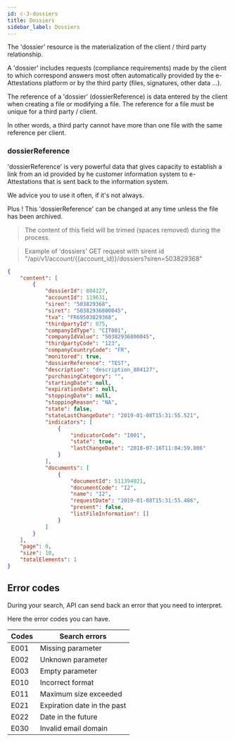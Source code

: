 ```yaml
---
id: c-3-dossiers
title: Dossiers
sidebar_label: Dossiers
---
```


The 'dossier' resource is the materialization of the client / third party relationship.

A 'dossier' includes requests (compliance requirements) made by the client to which correspond answers most often automatically provided by the e-Attestations platform or by the third party (files, signatures, other data ...).

The reference of a 'dossier' (dossierReference) is data entered by the client when creating a file or modifying a file. The reference for a file must be unique for a third party / client. 

In other words, a third party cannot have more than one file with the same reference per client.

### dossierReference

'dossierReference' is very powerful data that gives capacity to establish a link from an id provided by he customer information system to e-Attestations that is sent back to the information system.

We advice you to use it often, if it's not always.

Plus ! This 'dossierReference' can be changed at any time unless the file has been archived.

> The content of this field will be trimed (spaces removed) during the process.



> Example of 'dossiers' GET request with sirent id "/api/v1/account/{{account_id}}/dossiers?siren=503829368"

```json
{
    "content": [
        {
            "dossierId": 804127,
            "accountId": 119631,
            "siren": "503829368",
            "siret": "50382936800045",
            "tva": "FR69503829368",
            "thirdpartyId": 875,
            "companyIdType": "CIT001",
            "companyIdValue": "50382936800045",
            "thirdpartyCode": "123",
            "companyCountryCode": "FR",
            "monitored": true,
            "dossierReference": "TEST",
            "description": "description_804127",
            "purchasingCategory": "",
            "startingDate": null,
            "expirationDate": null,
            "stoppingDate": null,
            "stoppingReason": "NA",
            "state": false,
            "stateLastChangeDate": "2019-01-08T15:31:55.521",
            "indicators": [
                {
                    "indicatorCode": "I001",
                    "state": true,
                    "lastChangeDate": "2018-07-16T11:04:59.806"
                }
            ],
            "documents": [
                {
                    "documentId": 511394021,
                    "documentCode": "I2",
                    "name": "I2",
                    "requestDate": "2019-01-08T15:31:55.486",
                    "present": false,
                    "listFileInformation": []
                }
            ]
        }
    ],
    "page": 0,
    "size": 10,
    "totalElements": 1
}
```

## Error codes 

During your search, API can send back an error that you need to interpret.

Here the error codes you can have.

Codes| Search errors
-----|---------------------------------
E001 | Missing parameter
E002 | Unknown parameter
E003 | Empty parameter
E010 | Incorrect format
E011 | Maximum size exceeded
E021 | Expiration date in the past
E022 | Date in the future
E030 | Invalid email domain